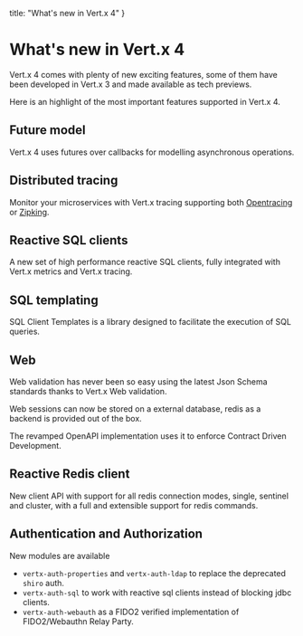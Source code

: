 
  title: "What's new in Vert.x 4"
}

# What's new in Vert.x 4

Vert.x 4 comes with plenty of new exciting features, some of them have been developed in Vert.x 3 and made available
as tech previews.

Here is an highlight of the most important features supported in Vert.x 4.

## Future model

Vert.x 4 uses futures over callbacks for modelling asynchronous operations.

## Distributed tracing

Monitor your microservices with Vert.x tracing supporting both [Opentracing](https://opentracing.io/) or [Zipking](https://zipkin.io/).

## Reactive SQL clients

A new set of high performance reactive SQL clients, fully integrated with Vert.x metrics and Vert.x tracing.

## SQL templating

SQL Client Templates is a library designed to facilitate the execution of SQL queries.

## Web

Web validation has never been so easy using the latest Json Schema standards thanks to Vert.x Web validation.

Web sessions can now be stored on a external database, redis as a backend is provided out of the box.

The revamped OpenAPI implementation uses it to enforce Contract Driven Development.

## Reactive Redis client

New client API with support for all redis connection modes, single, sentinel and cluster, with a full and extensible
support for redis commands.

## Authentication and Authorization

New modules are available

- `vertx-auth-properties` and `vertx-auth-ldap` to replace the deprecated `shiro` auth.
- `vertx-auth-sql` to work with reactive sql clients instead of blocking jdbc clients.
- `vertx-auth-webauth` as a FIDO2 verified implementation of FIDO2/Webauthn Relay Party.






